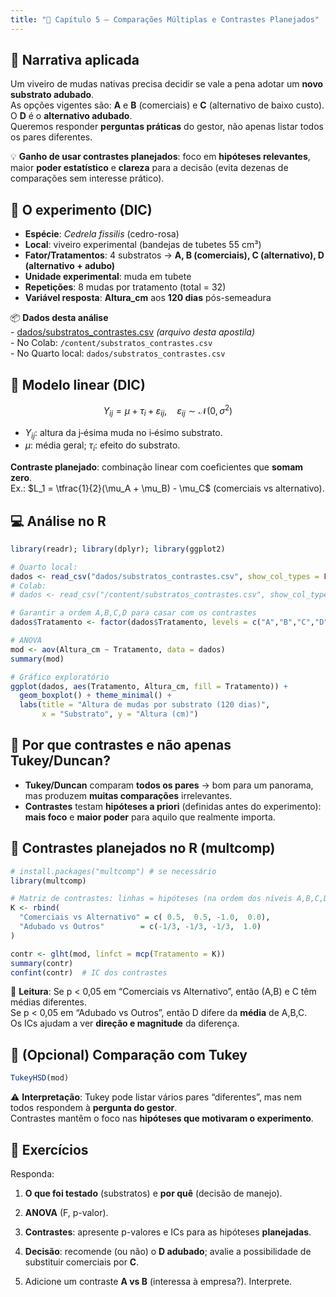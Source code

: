 ```yaml
---
title: "📖 Capítulo 5 – Comparações Múltiplas e Contrastes Planejados"
---
```


## 🌱 Narrativa aplicada

Um viveiro de mudas nativas precisa decidir se vale a pena adotar um **novo substrato adubado**.  
As opções vigentes são: **A** e **B** (comerciais) e **C** (alternativo de baixo custo). O **D** é o **alternativo adubado**.  
Queremos responder **perguntas práticas** do gestor, não apenas listar todos os pares diferentes.

::: callout-tip
💡 **Ganho de usar contrastes planejados**: foco em **hipóteses relevantes**, maior **poder estatístico** e **clareza** para a decisão (evita dezenas de comparações sem interesse prático).
:::

## 🎯 O experimento (DIC)

- **Espécie**: *Cedrela fissilis* (cedro-rosa)  
- **Local**: viveiro experimental (bandejas de tubetes 55 cm³)  
- **Fator/Tratamentos**: 4 substratos → **A, B (comerciais), C (alternativo), D (alternativo + adubo)**  
- **Unidade experimental**: muda em tubete  
- **Repetições**: 8 mudas por tratamento (total = 32)  
- **Variável resposta**: **Altura_cm** aos **120 dias** pós-semeadura

📦 **Dados desta análise**  
- [dados/substratos_contrastes.csv](dados/substratos_contrastes.csv) *(arquivo desta apostila)*  
  - No Colab: `/content/substratos_contrastes.csv`  
  - No Quarto local: `dados/substratos_contrastes.csv`

## 🧮 Modelo linear (DIC)

$$ Y_{ij} = \mu + \tau_i + \varepsilon_{ij}, \quad \varepsilon_{ij} \sim \mathcal{N}(0, \sigma^2) $$

- $Y_{ij}$: altura da j‑ésima muda no i‑ésimo substrato.  
- $\mu$: média geral; $\tau_i$: efeito do substrato.  

**Contraste planejado**: combinação linear com coeficientes que **somam zero**.  
Ex.: $L_1 = \tfrac{1}{2}(\mu_A + \mu_B) - \mu_C$ (comerciais vs alternativo).

## 💻 Análise no R

```r
library(readr); library(dplyr); library(ggplot2)

# Quarto local:
dados <- read_csv("dados/substratos_contrastes.csv", show_col_types = FALSE)
# Colab:
# dados <- read_csv("/content/substratos_contrastes.csv", show_col_types = FALSE)

# Garantir a ordem A,B,C,D para casar com os contrastes
dados$Tratamento <- factor(dados$Tratamento, levels = c("A","B","C","D"))

# ANOVA
mod <- aov(Altura_cm ~ Tratamento, data = dados)
summary(mod)

# Gráfico exploratório
ggplot(dados, aes(Tratamento, Altura_cm, fill = Tratamento)) +
  geom_boxplot() + theme_minimal() +
  labs(title = "Altura de mudas por substrato (120 dias)",
       x = "Substrato", y = "Altura (cm)")
```

## 🎯 Por que contrastes e não apenas **Tukey/Duncan**?

- **Tukey/Duncan** comparam **todos os pares** → bom para um panorama, mas produzem **muitas comparações** irrelevantes.  
- **Contrastes** testam **hipóteses a priori** (definidas antes do experimento): **mais foco** e **maior poder** para aquilo que realmente importa.

## 🔬 Contrastes planejados no R (multcomp)

```r
# install.packages("multcomp") # se necessário
library(multcomp)

# Matriz de contrastes: linhas = hipóteses (na ordem dos níveis A,B,C,D)
K <- rbind(
  "Comerciais vs Alternativo" = c( 0.5,  0.5, -1.0,  0.0),
  "Adubado vs Outros"        = c(-1/3, -1/3, -1/3,  1.0)
)

contr <- glht(mod, linfct = mcp(Tratamento = K))
summary(contr)
confint(contr)  # IC dos contrastes
```

::: callout-note
📌 **Leitura**: Se p < 0,05 em “Comerciais vs Alternativo”, então (A,B) e C têm médias diferentes.  
Se p < 0,05 em “Adubado vs Outros”, então D difere da **média** de A,B,C.  
Os ICs ajudam a ver **direção e magnitude** da diferença.
:::

## 🔁 (Opcional) Comparação com Tukey

```r
TukeyHSD(mod)
```

::: callout-important
⚠️ **Interpretação**: Tukey pode listar vários pares “diferentes”, mas nem todos respondem à **pergunta do gestor**.  
Contrastes mantêm o foco nas **hipóteses que motivaram o experimento**.
:::

## 📝 Exercícios

Responda:

1) **O que foi testado** (substratos) e **por quê** (decisão de manejo).  
2) **ANOVA** (F, p-valor).  

3) **Contrastes**: apresente p-valores e ICs para as hipóteses **planejadas**. 

4) **Decisão**: recomende (ou não) o **D adubado**; avalie a possibilidade de substituir comerciais por **C**.

5) Adicione um contraste **A vs B** (interessa à empresa?). Interprete.  



